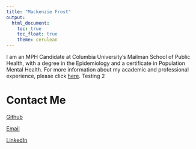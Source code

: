 ```yaml
---
title: "Mackenzie Frost"
output: 
  html_document:
    toc: true
    toc_float: true
    theme: cerulean
---
```


I am an MPH Candidate at Columbia University's Mailman School of Public Health, with a degree in the Epidemiology and a certificate in Population Mental Health. For more information about my academic and professional experience, please click [here](MFrostresume.html). Testing 2

# Contact Me

[Github](https://github.com/maf2311)

[Email](maf2311@cumc.columbia.edu)

[LinkedIn](https://www.linkedin.com/in/mackenzie-frost/)